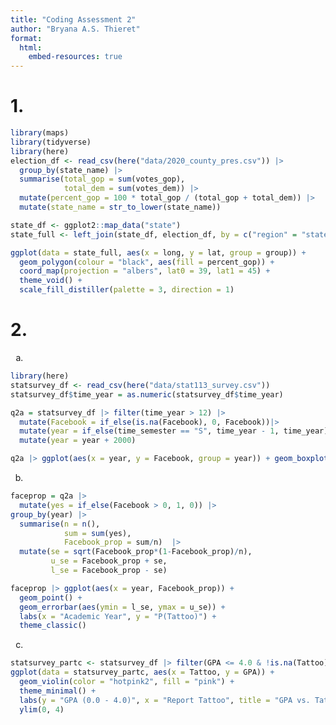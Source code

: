 ```yaml
---
title: "Coding Assessment 2"
author: "Bryana A.S. Thieret"
format: 
  html:
    embed-resources: true
---
```



# 1.  

```r
library(maps)
library(tidyverse)
library(here)
election_df <- read_csv(here("data/2020_county_pres.csv")) |>
  group_by(state_name) |>
  summarise(total_gop = sum(votes_gop),
            total_dem = sum(votes_dem)) |>
  mutate(percent_gop = 100 * total_gop / (total_gop + total_dem)) |>
  mutate(state_name = str_to_lower(state_name))
```


```r
state_df <- ggplot2::map_data("state")
state_full <- left_join(state_df, election_df, by = c("region" = "state_name"))

ggplot(data = state_full, aes(x = long, y = lat, group = group)) +
  geom_polygon(colour = "black", aes(fill = percent_gop)) +
  coord_map(projection = "albers", lat0 = 39, lat1 = 45) +
  theme_void() +
  scale_fill_distiller(palette = 3, direction = 1)
```



# 2.  

a. 
```r
library(here)
statsurvey_df <- read_csv(here("data/stat113_survey.csv"))
statsurvey_df$time_year = as.numeric(statsurvey_df$time_year)

q2a = statsurvey_df |> filter(time_year > 12) |>
  mutate(Facebook = if_else(is.na(Facebook), 0, Facebook))|>
  mutate(year = if_else(time_semester == "S", time_year - 1, time_year)) |>
  mutate(year = year + 2000) 

q2a |> ggplot(aes(x = year, y = Facebook, group = year)) + geom_boxplot() + coord_flip()

```


b.  

```r
faceprop = q2a |>
  mutate(yes = if_else(Facebook > 0, 1, 0)) |>
group_by(year) |>
  summarise(n = n(),
            sum = sum(yes),
            Facebook_prop = sum/n)  |> 
  mutate(se = sqrt(Facebook_prop*(1-Facebook_prop)/n),
         u_se = Facebook_prop + se,
         l_se = Facebook_prop - se)

faceprop |> ggplot(aes(x = year, Facebook_prop)) +
  geom_point() +
  geom_errorbar(aes(ymin = l_se, ymax = u_se)) +
  labs(x = "Academic Year", y = "P(Tattoo)") +
  theme_classic() 
```


c.  

```r
statsurvey_partc <- statsurvey_df |> filter(GPA <= 4.0 & !is.na(Tattoo))
ggplot(data = statsurvey_partc, aes(x = Tattoo, y = GPA)) +
  geom_violin(color = "hotpink2", fill = "pink") +
  theme_minimal() + 
  labs(y = "GPA (0.0 - 4.0)", x = "Report Tattoo", title = "GPA vs. Tattoo at SLU", caption = "This data was collected from STAT 113 students between the years of 2013 to 2021.") +
  ylim(0, 4) 
  
```

